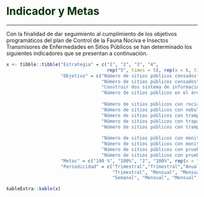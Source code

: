 # **<span style="color:#003300;">Indicador y Metas</span>** {#indicador-metas}

---

Con la finalidad de dar seguimiento al cumplimiento de los objetivos programáticos del plan de Control de la Fauna Nociva e Insectos Transmisores de Enfermedades en Sitios Públicos se han determinado los siguientes indicadores que se presentan a continuación.


```r
x <- tibble::tibble("Estrategia" = c("1", "2", "3", "4", 
                                     rep("5", times = 5), rep(x = 6, times = 4)),
                    "Objetivo" = c("Número de sitios públicos censados",
                                   "Número de sitios públicos censados",
                                   "Construir dos sistema de información geográfica",
                                   "Número de sitios públicos en el área hotspots",
                                   
                                   "Número de sitios públicos con rociado residual en el área hotspots",
                                   "Número de sitios públicos con nebulización en frío en el área hotspots",
                                   "Número de sitios públicos con trampas de roedores en el área hotspots",
                                   "Número de sitios públicos con trapas pegajosas en el área hotspots",
                                   "Número de sitios públicos con trampas de luz en el área hotspots",
                                   
                                   "Número de sitios públicos con monitoreo entomológico en el área hotspots",
                                   "Número de sitios públicos con monitoreo de roedores en el área hotspots",
                                   "Número de sitios públicos con pruebas de pared en el área hotspots",
                                   "Número de sitios públicos con pruebas de jaulas en el área hotspots"),
                    "Metas" = c("100 %", "100%", "2", "100%", rep(x = "100%", times = 9)),
                    "Periodicidad" = c("Trimestral","Trimestral","Anual", "Trimestral",
                                       "Trimestral", "Mensual", "Mensual", "Mensual", "Mensual",
                                       "Semanal", "Mensual", "Mensual", "Mensual"))

kableExtra::kable(x)
```

